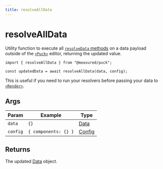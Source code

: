 ```yaml
---
title: resolveAllData
---
```


# resolveAllData

Utility function to execute all [`resolveData` methods](/docs/api-reference/configuration/component-config#resolvedatadata-params) on a data payload outside of the [`<Puck>`](/docs/api-reference/components/puck) editor, returning the updated value.

```tsx copy
import { resolveAllData } from "@measured/puck";

const updatedData = await resolveAllData(data, config);
```

This is useful if you need to run your resolvers before passing your data to [`<Render>`](/docs/api-reference/components/render).

## Args

| Param    | Example              | Type                                               |
| -------- | -------------------- | -------------------------------------------------- |
| `data`   | `{}`                 | [Data](/docs/api-reference/data-model/data)        |
| `config` | `{ components: {} }` | [Config](/docs/api-reference/configuration/config) |

## Returns

The updated [Data](/docs/api-reference/data-model/data) object.
